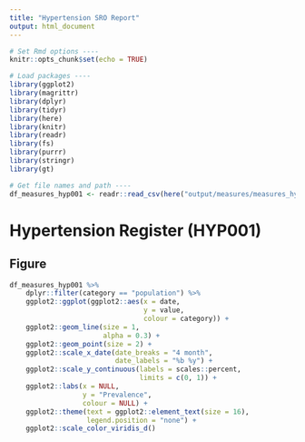 ```yaml
---
title: "Hypertension SRO Report"
output: html_document
---
```


```r
# Set Rmd options ----
knitr::opts_chunk$set(echo = TRUE)

# Load packages ----
library(ggplot2)
library(magrittr)
library(dplyr)
library(tidyr)
library(here)
library(knitr)
library(readr)
library(fs)
library(purrr)
library(stringr)
library(gt)
```

```r
# Get file names and path ----
df_measures_hyp001 <- readr::read_csv(here("output/measures/measures_hyp001.csv"))
```

# Hypertension Register (HYP001)

## Figure
```r

df_measures_hyp001 %>%
    dplyr::filter(category == "population") %>%
    ggplot2::ggplot(ggplot2::aes(x = date,
                                 y = value,
                                 colour = category)) +
    ggplot2::geom_line(size = 1, 
                       alpha = 0.3) +
    ggplot2::geom_point(size = 2) +
    ggplot2::scale_x_date(date_breaks = "4 month",
                          date_labels = "%b %y") +
    ggplot2::scale_y_continuous(labels = scales::percent, 
                                limits = c(0, 1)) +
    ggplot2::labs(x = NULL, 
                  y = "Prevalence",
                  colour = NULL) +
    ggplot2::theme(text = ggplot2::element_text(size = 16),
                   legend.position = "none") +
    ggplot2::scale_color_viridis_d()
    
```
